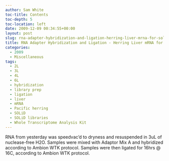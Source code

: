```yaml
---
author: Sam White
toc-title: Contents
toc-depth: 5
toc-location: left
date: 2009-12-09 00:34:55+00:00
layout: post
slug: rna-adapter-hybridization-and-ligation-herring-liver-mrna-for-solid-libraries
title: RNA Adapter Hybridization and Ligation - Herring Liver mRNA for SOLiD Libraries
categories:
  - 2009
  - Miscellaneous
tags:
  - 2L
  - 3L
  - 4L
  - 6L
  - hybridization
  - library prep
  - ligation
  - liver
  - mRNA
  - Pacific herring
  - SOLiD
  - SOLiD libraries
  - Whole Transcriptome Analysis Kit
---
```


RNA from yesterday was speedvac'd to dryness and resuspended in 3uL of nuclease-free H2O. Samples were mixed with Adaptor Mix A and hybridized according to Ambion WTK protocol. Samples were then ligated for 16hrs @ 16C, according to Ambion WTK protocol.
